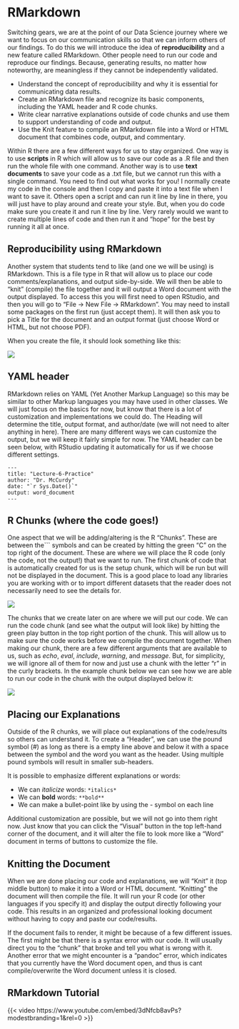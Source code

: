 # RMarkdown

Switching gears, we are at the point of our Data Science journey where we want to focus on our communication skills so that we can inform others of our findings. To do this we will introduce the idea of **reproducibility** and a new feature called RMarkdown. Other people need to run our code and reproduce our findings. Because, generating results, no matter how noteworthy, are meaningless if they cannot be independently validated.

::: learning-goals
-   Understand the concept of reproducibility and why it is essential for communicating data results.
-   Create an RMarkdown file and recognize its basic components, including the YAML header and R code chunks.
-   Write clear narrative explanations outside of code chunks and use them to support understanding of code and output.
-   Use the Knit feature to compile an RMarkdown file into a Word or HTML document that combines code, output, and commentary.
:::

Within R there are a few different ways for us to stay organized. One way is to use **scripts** in R which will allow us to save our code as a .R file and then run the whole file with one command. Another way is to use **text documents** to save your code as a .txt file, but we cannot run this with a single command. You need to find out what works for you! I normally create my code in the console and then I copy and paste it into a text file when I want to save it. Others open a script and can run it line by line in there, you will just have to play around and create your style. But, when you do code make sure you create it and run it line by line. Very rarely would we want to create multiple lines of code and then run it and "hope" for the best by running it all at once.

```{=tex}
\begin{watch}{}{}
    \href{https://youtu.be/wwTJtW4s7yU}{Using Scripts and Text Files}
\end{watch}
```
## Reproducibility using RMarkdown

Another system that students tend to like (and one we will be using) is RMarkdown. This is a file type in R that will allow us to place our code comments/explanations, and output side-by-side. We will then be able to "knit" (compile) the file together and it will output a Word document with the output displayed. To access this you will first need to open RStudio, and then you will go to "File -$>$ New File -$>$ RMarkdown". You may need to install some packages on the first run (just accept them). It will then ask you to pick a Title for the document and an output format (just choose Word or HTML, but not choose PDF).

When you create the file, it should look something like this:

![](images/L6-RMarkdown-Sample.png){fig-align="center"}

## YAML header

RMarkdown relies on YAML (Yet Another Markup Language) so this may be similar to other Markup languages you may have used in other classes. We will just focus on the basics for now, but know that there is a lot of customization and implementations we could do. The Heading will determine the title, output format, and author/date (we will not need to alter anything in here). There are many different ways we can customize the output, but we will keep it fairly simple for now. The YAML header can be seen below, with RStudio updating it automatically for us if we choose different settings.

```         
---
title: "Lecture-6-Practice"
author: "Dr. McCurdy"
date: "`r Sys.Date()`"
output: word_document
---
```

## R Chunks (where the code goes!)

One aspect that we will be adding/altering is the R "Chunks". These are between the\`\`\` symbols and can be created by hitting the green "C" on the top right of the document. These are where we will place the R code (only the code, not the output!) that we want to run. The first chunk of code that is automatically created for us is the setup chunk, which will be run but will not be displayed in the document. This is a good place to load any libraries you are working with or to import different datasets that the reader does not necessarily need to see the details for.

![](images/L6-Initial-Chunk.png){fig-align="center"}

The chunks that we create later on are where we will put our code. We can run the code chunk (and see what the output will look like) by hitting the green play button in the top right portion of the chunk. This will allow us to make sure the code works before we compile the document together. When making our chunk, there are a few different arguments that are available to us, such as *echo*, *eval*, *include*, *warning*, and *message*. But, for simplicity, we will ignore all of them for now and just use a chunk with the letter "r" in the curly brackets. In the example chunk below we can see how we are able to run our code in the chunk with the output displayed below it:

![](images/L6-Example-Chunk.png){fig-align="center"}

## Placing our Explanations

Outside of the R chunks, we will place out explanations of the code/results so others can understand it. To create a "Header", we can use the pound symbol (#) as long as there is a empty line above and below it with a space between the symbol and the word you want as the header. Using multiple pound symbols will result in smaller sub-headers.

It is possible to emphasize different explanations or words:

-   We can *italicize* words: `*italics*`
-   We can **bold** words: `**bold**`
-   We can make a bullet-point like by using the - symbol on each line

Additional customization are possible, but we will not go into them right now. Just know that you can click the "Visual" button in the top left-hand corner of the document, and it will alter the file to look more like a "Word" document in terms of buttons to customize the file.

## Knitting the Document

When we are done placing our code and explanations, we will "Knit" it (top middle button) to make it into a Word or HTML document. "Knitting" the document will then compile the file. It will run your R code (or other languages if you specify it) and display the output directly following your code. This results in an organized and professional looking document without having to copy and paste our code/results.

If the document fails to render, it might be because of a few different issues. The first might be that there is a syntax error with our code. It will usually direct you to the "chunk" that broke and tell you what is wrong with it. Another error that we might encounter is a "pandoc" error, which indicates that you currently have the Word document open, and thus is cant compile/overwrite the Word document unless it is closed. 

## RMarkdown Tutorial

{{< video https://www.youtube.com/embed/3dNfcb8avPs?modestbranding=1&rel=0 >}}

```{=tex}
\begin{watch}{}{}
    \href{https://youtu.be/Sm6aMty-xiE}{Using RMarkdown}
\end{watch}
```
